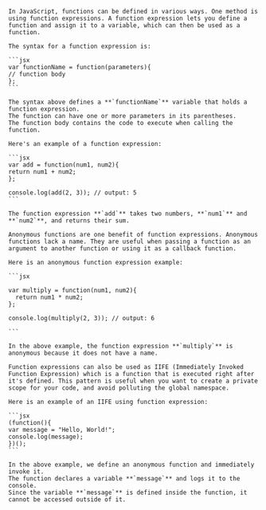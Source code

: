     In JavaScript, functions can be defined in various ways. One method is using function expressions. A function expression lets you define a function and assign it to a variable, which can then be used as a function.

    The syntax for a function expression is:

    ```jsx
    var functionName = function(parameters){
    // function body
    };
    ```

    The syntax above defines a **`functionName`** variable that holds a function expression.
    The function can have one or more parameters in its parentheses.
    The function body contains the code to execute when calling the function.

    Here's an example of a function expression:

    ```jsx
    var add = function(num1, num2){
    return num1 + num2;
    };

    console.log(add(2, 3)); // output: 5
    ```

    The function expression **`add`** takes two numbers, **`num1`** and **`num2`**, and returns their sum.

    Anonymous functions are one benefit of function expressions. Anonymous functions lack a name. They are useful when passing a function as an argument to another function or using it as a callback function.

    Here is an anonymous function expression example:

    ```jsx

    var multiply = function(num1, num2){
      return num1 * num2;
    };

    console.log(multiply(2, 3)); // output: 6

    ```

    In the above example, the function expression **`multiply`** is anonymous because it does not have a name.

    Function expressions can also be used as IIFE (Immediately Invoked Function Expression) which is a function that is executed right after it's defined. This pattern is useful when you want to create a private scope for your code, and avoid polluting the global namespace.

    Here is an example of an IIFE using function expression:

    ```jsx
    (function(){
    var message = "Hello, World!";
    console.log(message);
    })();
    ```

    In the above example, we define an anonymous function and immediately invoke it.
    The function declares a variable **`message`** and logs it to the console.
    Since the variable **`message`** is defined inside the function, it cannot be accessed outside of it.
